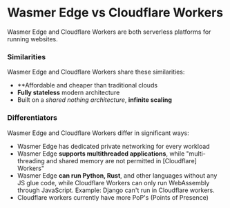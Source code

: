 # Wasmer Edge vs Cloudflare Workers

Wasmer Edge and Cloudflare Workers are both serverless platforms for running websites.

### Similarities

Wasmer Edge and Cloudflare Workers share these similarities:

- **Affordable and cheaper than traditional clouds
- **Fully stateless** modern architecture
- Built on a *shared nothing architecture*, **infinite scaling**

### Differentiators

Wasmer Edge and Cloudflare Workers differ in significant ways:

- Wasmer Edge has dedicated private networking for every workload
- Wasmer Edge **supports multithreaded applications**, while "multi-threading and shared memory are not permitted in [Cloudflare] Workers"
- Wasmer Edge **can run Python, Rust**, and other languages without any JS glue code, while Cloudflare Workers can only run WebAssembly through JavaScript.
  Example: Django can't run in Cloudflare workers.
- Cloudflare workers currently have more PoP's (Points of Presence)
